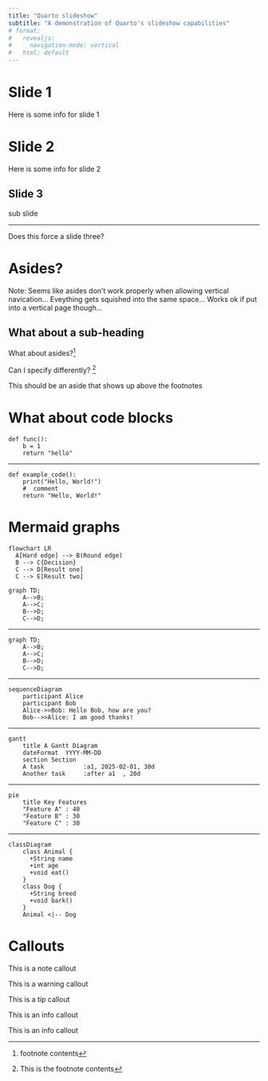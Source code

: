 ```yaml
---
title: "Quarto slideshow"
subtitle: "A demonstration of Quarto's slideshow capabilities"
# format:
#   revealjs: 
#     navigation-mode: vertical
#   html: default
---
```



# Slide 1

Here is some info for slide 1


# Slide 2

Here is some info for slide 2

## Slide 3

sub slide

---

Does this force a slide three?

# Asides?

Note: Seems like asides don't work properly when allowing vertical navication... Eveything gets squished into the same space... Works ok if put into a vertical page though...

## What about a sub-heading

What about asides?^[footnote contents]

Can I specify differently? [^footnote]

[^footnote]: This is the footnote contents

::: aside
This should be an aside that shows up above the footnotes
:::


# What about code blocks

```python[1-3]
def func():
	b = 1
	return "hello"
```

---

```.python
def example_code():
    print("Hello, World!")
    #  comment
    return "Hello, World!"
```

# Mermaid graphs

```mermaid
flowchart LR
  A[Hard edge] --> B(Round edge)
  B --> C{Decision}
  C --> D[Result one]
  C --> E[Result two]
```

```mermaid
graph TD;
    A-->B;
    A-->C;
    B-->D;
    C-->D;
```

---

```mermaid
graph TD;
    A-->B;
    A-->C;
    B-->D;
    C-->D;

```

---

```mermaid
sequenceDiagram
    participant Alice
    participant Bob
    Alice->>Bob: Hello Bob, how are you?
    Bob-->>Alice: I am good thanks!

```

---

```mermaid
gantt
    title A Gantt Diagram
    dateFormat  YYYY-MM-DD
    section Section
    A task           :a1, 2025-02-01, 30d
    Another task     :after a1  , 20d

```

---


```mermaid
pie
    title Key Features
    "Feature A" : 40
    "Feature B" : 30
    "Feature C" : 30

```

---


```mermaid
classDiagram
    class Animal {
      +String name
      +int age
      +void eat()
    }
    class Dog {
      +String breed
      +void bark()
    }
    Animal <|-- Dog

```

# Callouts {.smaller}

::: {.callout-note collapse=true}
This is a note callout
:::

::: {.callout-warning}
This is a warning callout
:::

::: {.callout-important}
This is a tip callout
:::

::: {.callout-tip}
This is an info callout
:::

::: {.callout-caution}
This is an info callout
:::
